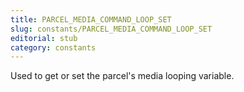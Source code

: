 ```yaml
---
title: PARCEL_MEDIA_COMMAND_LOOP_SET
slug: constants/PARCEL_MEDIA_COMMAND_LOOP_SET
editorial: stub
category: constants
---
```


<LSLConstant
	name="PARCEL_MEDIA_COMMAND_LOOP_SET"
	type="integer"
	value="13"
/>

Used to get or set the parcel's media looping variable.
